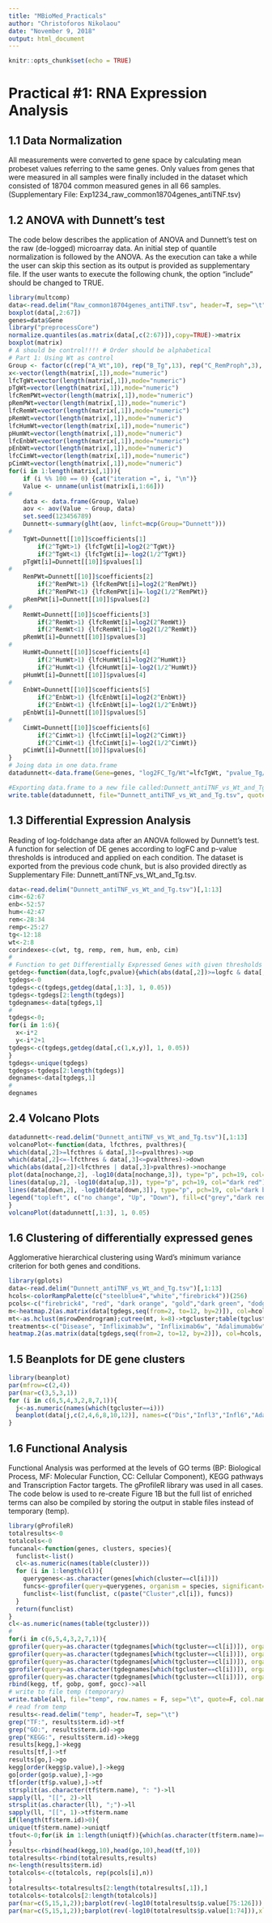 ```yaml
---
title: "MBioMed_Practicals"
author: "Christoforos Nikolaou"
date: "November 9, 2018"
output: html_document
---
```


```r
knitr::opts_chunk$set(echo = TRUE)
```

# Practical #1: RNA Expression Analysis
## 1.1 Data Normalization
All measurements were converted to gene space by calculating mean probeset values referring to the same genes. Only values from genes that were measured in all samples were finally included in the dataset which consisted of 18704 common measured genes in all 66 samples. 
(Supplementary File: Exp1234_raw_common18704genes_antiTNF.tsv)

## 1.2 ANOVA with Dunnett's test
The code below describes the application of ANOVA and Dunnett's test on the raw (de-logged) microarray data. An initial step of quantile normalization is followed by the ANOVA. As the execution can take a while the user can skip this section as its output is provided as supplementary file. If the user wants to execute the following chunk, the option "include" should be changed to TRUE.
```r
library(multcomp)
data<-read.delim("Raw_common18704genes_antiTNF.tsv", header=T, sep="\t")
boxplot(data[,2:67])
genes=data$Gene
library("preprocessCore")
normalize.quantiles(as.matrix(data[,c(2:67)]),copy=TRUE)->matrix
boxplot(matrix)
# A should be control!!!! # Order should be alphabetical
# Part 1: Using Wt as control
Group <- factor(c(rep("A_Wt",10), rep("B_Tg",13), rep("C_RemProph",3), rep("D_RemTher",10), rep("E_HumTher",10), rep("F_EnbTher",10), rep("G_CimTher",10)))
x<-vector(length(matrix[,1]),mode="numeric")
lfcTgWt=vector(length(matrix[,1]),mode="numeric")
pTgWt=vector(length(matrix[,1]),mode="numeric")
lfcRemPWt=vector(length(matrix[,1]),mode="numeric")
pRemPWt=vector(length(matrix[,1]),mode="numeric")
lfcRemWt=vector(length(matrix[,1]),mode="numeric")
pRemWt=vector(length(matrix[,1]),mode="numeric")
lfcHumWt=vector(length(matrix[,1]),mode="numeric")
pHumWt=vector(length(matrix[,1]),mode="numeric")
lfcEnbWt=vector(length(matrix[,1]),mode="numeric")
pEnbWt=vector(length(matrix[,1]),mode="numeric")
lfcCimWt=vector(length(matrix[,1]),mode="numeric")
pCimWt=vector(length(matrix[,1]),mode="numeric")
for(i in 1:length(matrix[,1])){
	if (i %% 100 == 0) {cat("iteration =", i, "\n")}
	Value <- unname(unlist(matrix[i,1:66])) 
#
	data <- data.frame(Group, Value)
	aov <- aov(Value ~ Group, data)
	set.seed(123456789)
	Dunnett<-summary(glht(aov, linfct=mcp(Group="Dunnett")))
#
	TgWt=Dunnett[[10]]$coefficients[1]
		if(2^TgWt>1) {lfcTgWt[i]=log2(2^TgWt)}
		if(2^TgWt<1) {lfcTgWt[i]=-log2(1/2^TgWt)}
	pTgWt[i]=Dunnett[[10]]$pvalues[1]
#
	RemPWt=Dunnett[[10]]$coefficients[2]
		if(2^RemPWt>1) {lfcRemPWt[i]=log2(2^RemPWt)}
		if(2^RemPWt<1) {lfcRemPWt[i]=-log2(1/2^RemPWt)}
	pRemPWt[i]=Dunnett[[10]]$pvalues[2]
#
	RemWt=Dunnett[[10]]$coefficients[3]
		if(2^RemWt>1) {lfcRemWt[i]=log2(2^RemWt)}
		if(2^RemWt<1) {lfcRemWt[i]=-log2(1/2^RemWt)}
	pRemWt[i]=Dunnett[[10]]$pvalues[3]
#
	HumWt=Dunnett[[10]]$coefficients[4]
		if(2^HumWt>1) {lfcHumWt[i]=log2(2^HumWt)}
		if(2^HumWt<1) {lfcHumWt[i]=-log2(1/2^HumWt)}
	pHumWt[i]=Dunnett[[10]]$pvalues[4]
#
	EnbWt=Dunnett[[10]]$coefficients[5]
		if(2^EnbWt>1) {lfcEnbWt[i]=log2(2^EnbWt)}
		if(2^EnbWt<1) {lfcEnbWt[i]=-log2(1/2^EnbWt)}
	pEnbWt[i]=Dunnett[[10]]$pvalues[5]
#
	CimWt=Dunnett[[10]]$coefficients[6]
		if(2^CimWt>1) {lfcCimWt[i]=log2(2^CimWt)}
		if(2^CimWt<1) {lfcCimWt[i]=-log2(1/2^CimWt)}
	pCimWt[i]=Dunnett[[10]]$pvalues[6]
}
# Joing data in one data.frame
datadunnett<-data.frame(Gene=genes, "log2FC_Tg/Wt"=lfcTgWt, "pvalue_Tg/Wt"=pTgWt, "log2FC_RemP/Wt"=lfcRemPWt, "pvalue_RemP/Wt"=pRemWt, "log2FC_Rem/Wt"=lfcRemWt, "pvalue_Rem/Wt"=pRemWt, "log2FC_Hum/Wt"=lfcHumWt, "pvalue_Hum/Wt"=pHumWt, "log2FC_Enb/Wt"=lfcEnbWt, "pvalue_Enb/Wt"=pEnbWt, "log2FC_Cim/Wt"=lfcCimWt, "pvalue_Cim/Wt"=pCimWt) 

#Exporting data.frame to a new file called:Dunnett_antiTNF_vs_Wt_and_Tg.tsv
write.table(datadunnett, file="Dunnett_antiTNF_vs_Wt_and_Tg.tsv", quote=F, row.names=F, sep="\t")
```

## 1.3 Differential Expression Analysis
Reading of log-foldchange data after an ANOVA followed by Dunnett's test. A function for selection of DE genes according to logFC and p-value thresholds is introduced and applied on each condition. The dataset is exported from the previous code chunk, but is also provided directly as Supplementary File: Dunnett_antiTNF_vs_Wt_and_Tg.tsv.
```r
data<-read.delim("Dunnett_antiTNF_vs_Wt_and_Tg.tsv")[,1:13]
cim<-62:67
enb<-52:57
hum<-42:47
rem<-28:34
remp<-25:27
tg<-12:18
wt<-2:8
corindexes<-c(wt, tg, remp, rem, hum, enb, cim)
#
# Function to get Differentially Expressed Genes with given thresholds for abs(log(FC)) and p-value
getdeg<-function(data,logfc,pvalue){which(abs(data[,2])>=logfc & data[,3]<=pvalue)->i; return(i)}
tgdegs<-0
tgdegs<-c(tgdegs,getdeg(data[,1:3], 1, 0.05))
tgdegs<-tgdegs[2:length(tgdegs)]
tgdegnames<-data[tgdegs,1]
#
tgdegs<-0;
for(i in 1:6){
  x<-i*2
  y<-i*2+1
tgdegs<-c(tgdegs,getdeg(data[,c(1,x,y)], 1, 0.05))
}
tgdegs<-unique(tgdegs)
tgdegs<-tgdegs[2:length(tgdegs)]
degnames<-data[tgdegs,1]
#
degnames
```

## 2.4 Volcano Plots
```r
datadunnett<-read.delim("Dunnett_antiTNF_vs_Wt_and_Tg.tsv")[,1:13]
volcanoPlot<-function(data, lfcthres, pvalthres){
which(data[,2]>=lfcthres & data[,3]<=pvalthres)->up
which(data[,2]<=-lfcthres & data[,3]<=pvalthres)->down
which(abs(data[,2])<lfcthres | data[,3]>pvalthres)->nochange 
plot(data[nochange,2], -log10(data[nochange,3]), type="p", pch=19, col="grey", xlab="log2(FC)", ylab="-log10(p-value)", main="Deregulation vs Control", xlim=c(min(data[,2]),max(data[,2])), ylim=c(0, 15));
lines(data[up,2], -log10(data[up,3]), type="p", pch=19, col="dark red");
lines(data[down,2], -log10(data[down,3]), type="p", pch=19, col="dark blue");
legend("topleft", c("no change", "Up", "Down"), fill=c("grey","dark red", "dark blue"), bty="n")
}
volcanoPlot(datadunnett[,1:3], 1, 0.05)
```

## 1.6 Clustering of differentially expressed genes
Agglomerative hierarchical clustering using Ward's minimum variance criterion for both genes and conditions.
```r
library(gplots)
data<-read.delim("Dunnett_antiTNF_vs_Wt_and_Tg.tsv")[,1:13]
hcols<-colorRampPalette(c("steelblue4","white","firebrick4"))(256)
pcols<-c("firebrick4", "red", "dark orange", "gold","dark green", "dodgerblue", "blue", "magenta", "darkorchid4")
m<-heatmap.2(as.matrix(data[tgdegs,seq(from=2, to=12, by=2)]), col=hcols, labRow="", tracecol="black", vline=0, mar=c(8,5), hclustfun = function(x) hclust(x,method = 'ward.D2'))
mt<-as.hclust(m$rowDendrogram);cutree(mt, k=8)->tgcluster;table(tgcluster)
treatments<-c("Disease", "Infliximab3w", "Infliximab6w", "Adalimumab6w", "Etanercept6w", "Certolizumab6w")
heatmap.2(as.matrix(data[tgdegs,seq(from=2, to=12, by=2)]), col=hcols, labRow="", tracecol="black", vline=0, mar=c(10,2), hclustfun = function(x) hclust(x,method = 'ward.D2'), density.info="none", key.xlab = "log2(FC)", labCol = treatments, RowSideColors = pcols[tgcluster])
```

## 1.5 Beanplots for DE gene clusters
```r
library(beanplot)
par(mfrow=c(2,4))
par(mar=c(3,5,3,1))
for (i in c(6,5,4,3,2,8,7,1)){
  j<-as.numeric(names(which(tgcluster==i)))
  beanplot(data[j,c(2,4,6,8,10,12)], names=c("Dis","Infl3","Infl6","Adal6","Etan6", "Cert6"), what=c(0,1,1,0), col=pcols[i], horizontal=T, main=paste("Cluster", i), las=1, ylim=c(-3,3));abline(v=0, lty=3, lwd=1, col="black")
}
```


## 1.6 Functional Analysis
Functional Analysis was performed at the levels of GO terms (BP: Biological Process, MF: Molecular Function, CC: Cellular Component), KEGG pathways and Transcription Factor targets. The gProfileR library was used in all cases.
The code below is used to re-create Figure 1B but the full list of enriched terms can also be compiled by storing the output in stable files instead of temporary (temp).
```r
library(gProfileR)
totalresults<-0
totalcols<-0
funcanal<-function(genes, clusters, species){
  funclist<-list()
  cl<-as.numeric(names(table(cluster)))
  for (i in 1:length(cl)){
    querygenes<-as.character(genes[which(cluster==cl[i])])
    funcs<-gprofiler(query=querygenes, organism = species, significant=T)[,c(9,12,4,3)]
    funclist<-list(funclist, c(paste("Cluster",cl[i]), funcs))
  }
  return(funclist)
}
cl<-as.numeric(names(table(tgcluster)))
#
for(i in c(6,5,4,3,2,7,1)){
gprofiler(query=as.character(tgdegnames[which(tgcluster==cl[i])]), organism="mmusculus", significant=T, src_filter="GO:BP")[,c(9,12, 4,3)]->gobp
gprofiler(query=as.character(tgdegnames[which(tgcluster==cl[i])]), organism="mmusculus", significant=T, src_filter="GO:MF")[,c(9,12, 4,3)]->gomf
gprofiler(query=as.character(tgdegnames[which(tgcluster==cl[i])]), organism="mmusculus", significant=T, src_filter="GO:CC")[,c(9,12, 4,3)]->gocc
gprofiler(query=as.character(tgdegnames[which(tgcluster==cl[i])]), organism="mmusculus", significant=T, src_filter="TF")[,c(9,12, 4,3)]->tf
gprofiler(query=as.character(tgdegnames[which(tgcluster==cl[i])]), organism="mmusculus", significant=T, src_filter="KEGG")[,c(9,12, 4,3)]->kegg
rbind(kegg, tf, gobp, gomf, gocc)->all
# write to file temp (temporary)
write.table(all, file="temp", row.names = F, sep="\t", quote=F, col.names = T)
# read from temp
results<-read.delim("temp", header=T, sep="\t")
grep("TF:", results$term.id)->tf
grep("GO:", results$term.id)->go
grep("KEGG:", results$term.id)->kegg
results[kegg,]->kegg
results[tf,]->tf
results[go,]->go
kegg[order(kegg$p.value),]->kegg
go[order(go$p.value),]->go
tf[order(tf$p.value),]->tf
strsplit(as.character(tf$term.name), ": ")->ll
sapply(ll, "[[", 2)->ll
strsplit(as.character(ll), ";")->ll
sapply(ll, "[[", 1)->tf$term.name
if(length(tf$term.id)>0){
unique(tf$term.name)->uniqtf
tfout<-0;for(ik in 1:length(uniqtf)){which(as.character(tf$term.name)==as.character(uniqtf[ik]))->nn; tfn<-tf[nn,]; which(tfn$p.value==min(tfn$p.value))->inn; tfout<-rbind(tfout,head(tfn[inn,],1))};tfout[2:length(tfout[,1]),]->tf
}
results<-rbind(head(kegg,10),head(go,10),head(tf,10))
totalresults<-rbind(totalresults,results)
n<-length(results$term.id)
totalcols<-c(totalcols, rep(pcols[i],n))
}
totalresults<-totalresults[2:length(totalresults[,1]),]
totalcols<-totalcols[2:length(totalcols)]
par(mar=c(5,15,1,2));barplot(rev(-log10(totalresults$p.value[75:126])),xlab="-log10(p-value)",ylab="",cex.main=1.3, cex.lab=0.9, cex.axis=0.9, main="Under-Expressed Clusters", col=rev(totalcols[75:126]), horiz=T, names=rev(totalresults$term.name[75:126]), las=1, cex.names = 0.6);
par(mar=c(5,15,1,2));barplot(rev(-log10(totalresults$p.value[1:74])),xlab="-log10(p-value)",ylab="",cex.main=1.3, cex.lab=0.9, cex.axis=0.9, main="Over-Expressed Clusters", col=rev(totalcols[1:74]), horiz=T, names=rev(totalresults$term.name[1:74]), las=1, cex.names = 0.6);
```

